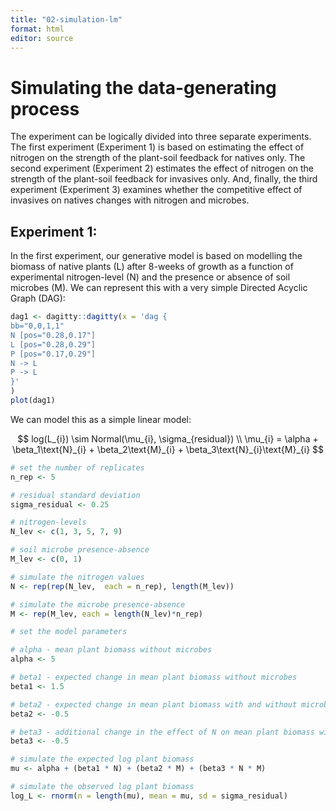 ```yaml
---
title: "02-simulation-lm"
format: html
editor: source
---
```


# Simulating the data-generating process

The experiment can be logically divided into three separate experiments. The first experiment (Experiment 1) is based on estimating the effect of nitrogen on the strength of the plant-soil feedback for natives only. The second experiment (Experiment 2) estimates the effect of nitrogen on the strength of the plant-soil feedback for invasives only. And, finally, the third experiment (Experiment 3) examines whether the competitive effect of invasives on natives changes with nitrogen and microbes.

## Experiment 1:

In the first experiment, our generative model is based on modelling the biomass of native plants (L) after 8-weeks of growth as a function of experimental nitrogen-level (N) and the presence or absence of soil microbes (M). We can represent this with a very simple Directed Acyclic Graph (DAG):

```r
dag1 <- dagitty::dagitty(x = 'dag {
bb="0,0,1,1"
N [pos="0.28,0.17"]
L [pos="0.28,0.29"]
P [pos="0.17,0.29"]
N -> L
P -> L
}'
)
plot(dag1)
```
We can model this as a simple linear model:

$$
 log(L_{i}) \sim Normal(\mu_{i}, \sigma_{residual}) \\
 \mu_{i} = \alpha + \beta_1\text{N}_{i} + \beta_2\text{M}_{i} + \beta_3\text{N}_{i}\text{M}_{i}
$$

```r
# set the number of replicates
n_rep <- 5

# residual standard deviation
sigma_residual <- 0.25

# nitrogen-levels
N_lev <- c(1, 3, 5, 7, 9)

# soil microbe presence-absence
M_lev <- c(0, 1)

# simulate the nitrogen values
N <- rep(rep(N_lev,  each = n_rep), length(M_lev))

# simulate the microbe presence-absence
M <- rep(M_lev, each = length(N_lev)*n_rep)
```


```r
# set the model parameters

# alpha - mean plant biomass without microbes
alpha <- 5

# beta1 - expected change in mean plant biomass without microbes
beta1 <- 1.5

# beta2 - expected change in mean plant biomass with and without microbes when N is zero
beta2 <- -0.5

# beta3 - additional change in the effect of N on mean plant biomass with microbes compareed to without microbes
beta3 <- -0.5
```


```r
# simulate the expected log plant biomass
mu <- alpha + (beta1 * N) + (beta2 * M) + (beta3 * N * M)

# simulate the observed log plant biomass
log_L <- rnorm(n = length(mu), mean = mu, sd = sigma_residual)

```






